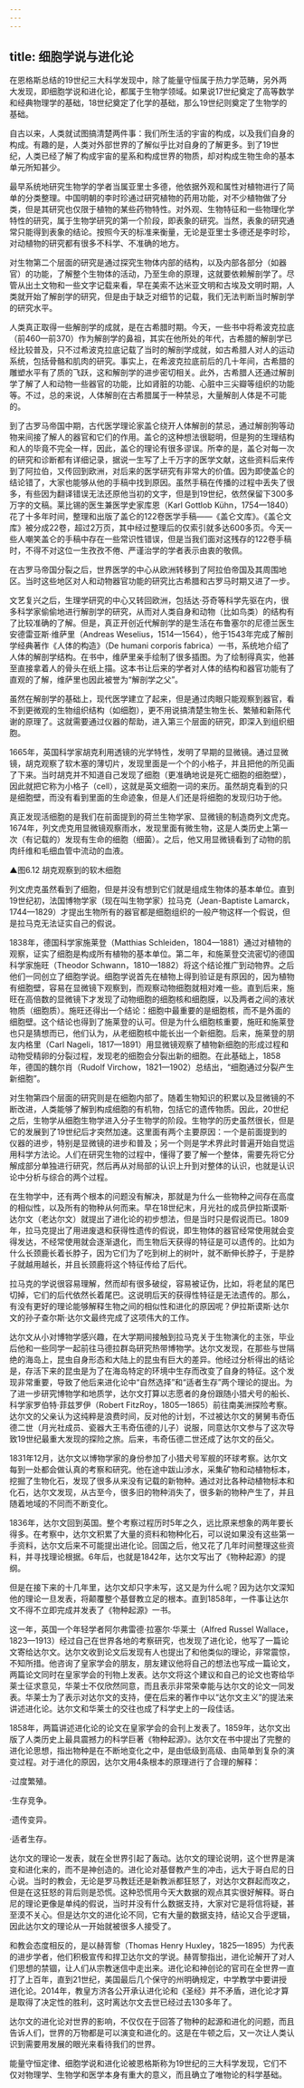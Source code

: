 ```yaml
---
---
---
```

title: 细胞学说与进化论
---




在恩格斯总结的19世纪三大科学发现中，除了能量守恒属于热力学范畴，另外两大发现，即细胞学说和进化论，都属于生物学领域。如果说17世纪奠定了高等数学和经典物理学的基础，18世纪奠定了化学的基础，那么19世纪则奠定了生物学的基础。

自古以来，人类就试图搞清楚两件事：我们所生活的宇宙的构成，以及我们自身的构成。有趣的是，人类对外部世界的了解似乎比对自身的了解更多。到了19世纪，人类已经了解了构成宇宙的星系和构成世界的物质，却对构成生物生命的基本单元所知甚少。

最早系统地研究生物学的学者当属亚里士多德，他依据外观和属性对植物进行了简单的分类整理。中国明朝的李时珍通过研究植物的药用功能，对不少植物做了分类，但是其研究也仅限于植物的某些药物特性。对外观、生物特征和一些物理化学特性的研究，属于生物学研究的第一个阶段，即表象的研究。当然，表象的研究通常只能得到表象的结论。按照今天的标准来衡量，无论是亚里士多德还是李时珍，对动植物的研究都有很多不科学、不准确的地方。

对生物第二个层面的研究是通过探究生物体内部的结构，以及内部各部分（如器官）的功能，了解整个生物体的活动，乃至生命的原理，这就要依赖解剖学了。尽管从出土文物和一些文字记载来看，早在美索不达米亚文明和古埃及文明时期，人类就开始了解剖学的研究，但是由于缺乏对细节的记载，我们无法判断当时解剖学的研究水平。

人类真正取得一些解剖学的成就，是在古希腊时期。今天，一些书中将希波克拉底（前460—前370）作为解剖学的鼻祖，其实在他所处的年代，古希腊的解剖学已经比较普及，只不过希波克拉底记载了当时的解剖学成就，如古希腊人对人的运动系统，包括骨骼和肌肉的研究。事实上，在希波克拉底前后的几十年间，古希腊的雕塑水平有了质的飞跃，这和解剖学的进步密切相关。此外，古希腊人还通过解剖学了解了人和动物一些器官的功能，比如肾脏的功能、心脏中三尖瓣等组织的功能等。不过，总的来说，人体解剖在古希腊属于一种禁忌，大量解剖人体是不可能的。

到了古罗马帝国中期，古代医学理论家盖仑绕开人体解剖的禁忌，通过解剖狗等动物来间接了解人的器官和它们的作用。盖仑的这种想法很聪明，但是狗的生理结构和人的毕竟不完全一样，因此，盖仑的理论有很多谬误。所幸的是，盖仑对每一次的研究和诊断都有详细记录，据说一生写了上千万字的医学文献，这些资料后来传到了阿拉伯，又传回到欧洲，对后来的医学研究有非常大的价值。因为即使盖仑的结论错了，大家也能够从他的手稿中找到原因。虽然手稿在传播的过程中丢失了很多，有些因为翻译错误无法还原他当初的文字，但是到19世纪，依然保留下300多万字的文稿。莱比锡的医生兼医学史家库恩（Karl Gottlob Kühn，1754—1840）花了十多年时间，整理和出版了盖仑的122卷医学手稿——《盖仑文库》。《盖仑文库》被分成22卷，超过2万页，其中经过整理后的仅索引就多达600多页。今天一些人嘲笑盖仑的手稿中存在一些常识性错误，但是当我们面对这残存的122卷手稿时，不得不对这位一生孜孜不倦、严谨治学的学者表示由衷的敬佩。

在古罗马帝国分裂之后，世界医学的中心从欧洲转移到了阿拉伯帝国及其周围地区。当时这些地区对人和动物器官功能的研究比古希腊和古罗马时期又进了一步。

文艺复兴之后，生理学研究的中心又转回欧洲，包括达·芬奇等科学先驱在内，很多科学家偷偷地进行解剖学的研究，从而对人类自身和动物（比如鸟类）的结构有了比较准确的了解。但是，真正开创近代解剖学的是生活在布鲁塞尔的尼德兰医生安德雷亚斯·维萨里（Andreas Weselius，1514—1564），他于1543年完成了解剖学经典著作《人体的构造》（De humani corporis fabrica）一书，系统地介绍了人体的解剖学结构。在书中，维萨里亲手绘制了很多插图。为了绘制得真实，他甚至直接拿着人的骨头在纸上描。这本书让后来的学者对人体的结构和器官功能有了直观的了解，维萨里也因此被誉为“解剖学之父”。

虽然在解剖学的基础上，现代医学建立了起来，但是通过肉眼只能观察到器官，看不到更微观的生物组织结构（如细胞），更不用说搞清楚生物生长、繁殖和新陈代谢的原理了。这就需要通过仪器的帮助，进入第三个层面的研究，即深入到组织细胞。

1665年，英国科学家胡克利用透镜的光学特性，发明了早期的显微镜。通过显微镜，胡克观察了软木塞的薄切片，发现里面是一个个的小格子，并且把他的所见画了下来。当时胡克并不知道自己发现了细胞（更准确地说是死亡细胞的细胞壁），因此就把它称为小格子（cell），这就是英文细胞一词的来历。虽然胡克看到的只是细胞壁，而没有看到里面的生命迹象，但是人们还是将细胞的发现归功于他。

真正发现活细胞的是我们在前面提到的荷兰生物学家、显微镜的制造商列文虎克。1674年，列文虎克用显微镜观察雨水，发现里面有微生物，这是人类历史上第一次（有记载的）发现有生命的细胞（细菌）。之后，他又用显微镜看到了动物的肌肉纤维和毛细血管中流动的血液。

▲图6.12 胡克观察到的软木细胞



列文虎克虽然看到了细胞，但是并没有想到它们就是组成生物体的基本单位。直到19世纪初，法国博物学家（现在叫生物学家）拉马克（Jean-Baptiste Lamarck，1744—1829）才提出生物所有的器官都是细胞组织的一般产物这样一个假说，但是拉马克无法证实自己的假说。

1838年，德国科学家施莱登（Matthias Schleiden，1804—1881）通过对植物的观察，证实了细胞是构成所有植物的基本单位。第二年，和施莱登交流密切的德国科学家施旺（Theodor Schwann，1810—1882）将这个结论推广到动物界。之后他们一同创立了细胞学说。细胞学说首先在植物上得到验证是有原因的，因为植物有细胞壁，容易在显微镜下观察到，而观察动物细胞就相对难一些。直到后来，施旺在高倍数的显微镜下才发现了动物细胞的细胞核和细胞膜，以及两者之间的液状物质（细胞质）。施旺还得出一个结论：细胞中最重要的是细胞核，而不是外面的细胞壁。这个结论也得到了施莱登的认可。但是为什么细胞核重要，施旺和施莱登也只是猜想而已，他们认为，从老细胞核中能长出一个新细胞。后来，施莱登的朋友内格里（Carl Nageli，1817—1891）用显微镜观察了植物新细胞的形成过程和动物受精卵的分裂过程，发现老的细胞会分裂出新的细胞。在此基础上，1858年，德国的魏尔肖（Rudolf Virchow，1821—1902）总结出，“细胞通过分裂产生新细胞”。

对生物第四个层面的研究则是在细胞内部了。随着生物知识的积累以及显微镜的不断改进，人类能够了解到构成细胞的有机物，包括它的遗传物质。因此，20世纪之后，生物学从细胞生物学进入分子生物学的阶段。生物学的历史虽然很长，但是它的发展到了19世纪后才突然加速。这里面有两个主要原因：一个是前面提到的仪器的进步，特别是显微镜的进步和普及；另一个则是学术界此时普遍开始自觉运用科学方法论。人们在研究生物的过程中，懂得了要了解一个整体，需要先将它分解成部分单独进行研究，然后再从对局部的认识上升到对整体的认识，也就是认识论中分析与综合的两个过程。

在生物学中，还有两个根本的问题没有解决，那就是为什么一些物种之间存在高度的相似性，以及所有的物种从何而来。早在18世纪末，月光社的成员伊拉斯谟斯·达尔文（老达尔文）就提出了进化论的初步想法，但是当时只是假说而已。1809年，拉马克提出了用进废退和获得性遗传的假说，即生物体的器官经常使用就会变得发达，不经常使用就会逐渐退化，而生物后天获得的特征是可以遗传的。比如为什么长颈鹿长着长脖子，因为它们为了吃到树上的树叶，就不断伸长脖子，于是脖子就越用越长，并且长颈鹿将这个特征传给了后代。

拉马克的学说很容易理解，然而却有很多破绽，容易被证伪，比如，将老鼠的尾巴切掉，它们的后代依然长着尾巴。这说明后天的获得性特征是无法遗传的。那么，有没有更好的理论能够解释生物之间的相似性和进化的原因呢？伊拉斯谟斯·达尔文的孙子查尔斯·达尔文最终完成了这项伟大的工作。

达尔文从小对博物学感兴趣，在大学期间接触到拉马克关于生物演化的主张，毕业后他和一些同学一起前往马德拉群岛研究热带博物学。达尔文发现，在那些与世隔绝的海岛上，昆虫自身形态和大陆上的昆虫有巨大的差异。他经过分析得出的结论是，存活下来的昆虫是为了在海岛特定的环境中生存而改变了自身的特征。这个发现非常重要，导致了他后来进化论中“自然选择”和“适者生存”两个理论的提出。为了进一步研究博物学和地质学，达尔文打算以志愿者的身份跟随小猎犬号的船长、科学家罗伯特·菲兹罗伊（Robert FitzRoy，1805—1865）前往南美洲探险考察。达尔文的父亲认为这纯粹是浪费时间，反对他的计划，不过被达尔文的舅舅韦奇伍德二世（月光社成员、瓷器大王韦奇伍德的儿子）说服，同意达尔文参与了这次导致19世纪最重大发现的探险之旅。后来，韦奇伍德二世还成了达尔文的岳父。

1831年12月，达尔文以博物学家的身份参加了小猎犬号军舰的环球考察。达尔文每到一处都会做认真的考察和研究。他在途中跋山涉水，采集矿物和动植物标本，挖掘了生物化石，发现了很多从来没有记载的新物种。通过对比各种动植物标本和化石，达尔文发现，从古至今，很多旧的物种消失了，很多新的物种产生了，并且随着地域的不同而不断变化。

1836年，达尔文回到英国。整个考察过程历时5年之久，远比原来想象的两年要长得多。在考察中，达尔文积累了大量的资料和物种化石，可以说如果没有这些第一手资料，达尔文后来不可能提出进化论。回国之后，他又花了几年时间整理这些资料，并寻找理论根据。6年后，也就是1842年，达尔文写出了《物种起源》的提纲。

但是在接下来的十几年里，达尔文却只字未写，这又是为什么呢？因为达尔文深知他的理论一旦发表，将颠覆整个基督教立足的根本。直到1858年，一件事让达尔文不得不立即完成并发表了《物种起源》一书。

这一年，英国一个年轻学者阿尔弗雷德·拉塞尔·华莱士（Alfred Russel Wallace，1823—1913）经过自己在世界各地的考察研究，也发现了进化论，他写了一篇论文寄给达尔文。达尔文收到论文后发现有人也提出了和他类似的理论，非常震惊，不知所措。他咨询了皇家学会的朋友，朋友建议他将自己的想法也写成一篇论文，两篇论文同时在皇家学会的刊物上发表。达尔文将这个建议和自己的论文也寄给华莱士征求意见，华莱士不仅欣然同意，而且表示非常荣幸能与达尔文的论文一同发表。华莱士为了表示对达尔文的支持，便在后来的著作中以“达尔文主义”的提法来讲述进化论。达尔文和华莱士的交往也成了科学史上的一段佳话。

1858年，两篇讲述进化论的论文在皇家学会的会刊上发表了。1859年，达尔文出版了人类历史上最具震撼力的科学巨著《物种起源》。达尔文在书中提出了完整的进化论思想，指出物种是在不断地变化之中，是由低级到高级、由简单到复杂的演变过程。对于进化的原因，达尔文用4条根本的原理进行了合理的解释：

·过度繁殖。

·生存竞争。

·遗传变异。

·适者生存。

达尔文的理论一发表，就在全世界引起了轰动。达尔文的理论说明，这个世界是演变和进化来的，而不是神创造的。进化论对基督教产生的冲击，远大于哥白尼的日心说。当时的教会，无论是罗马教廷还是新教派都狂怒了，对达尔文群起而攻之，但是在这狂怒的背后则是恐慌。这种恐慌用今天大数据的观点其实很好解释。哥白尼的理论更像是单纯的假说，当时并没有什么数据支持，大家对它是将信将疑，甚至漠不关心。但是达尔文的进化论不同，它有大量的数据支持，结论又合乎逻辑，因此达尔文的理论从一开始就被很多人接受了。

和教会态度相反的，是以赫胥黎（Thomas Henry Huxley，1825—1895）为代表的进步学者，他们积极宣传和捍卫达尔文的学说。赫胥黎指出，进化论解开了对人们思想的禁锢，让人们从宗教迷信中走出来。进化论和神创论的官司在全世界一直打了上百年，直到21世纪，美国最后几个保守的州明确规定，中学教学中要讲授进化论。2014年，教皇方济各公开承认进化论和《圣经》并不矛盾，进化论才算是取得了决定性的胜利，这时离达尔文去世已经过去130多年了。

达尔文的进化论对世界的影响，不仅仅在于回答了物种的起源和进化的问题，而且告诉人们，世界的万物都是可以演变和进化的。这是在牛顿之后，又一次让人类认识到需要用发展的眼光来看待我们的世界。

能量守恒定律、细胞学说和进化论被恩格斯称为19世纪的三大科学发现，它们不仅对物理学、生物学和医学本身有重大的意义，而且确立了唯物论的科学基础。